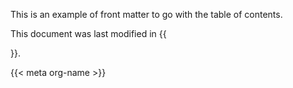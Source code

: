 <!---
  TODO: use Lua filter to wrap TOC in .front-matter div
--->

<div class="empty"></div> 

<div class="blurb">

This is an example of front matter to go with the table of contents.

This document was last modified in {{<meta date >}}.

<div class="logo">{{< meta org-name >}}</div>

</div>